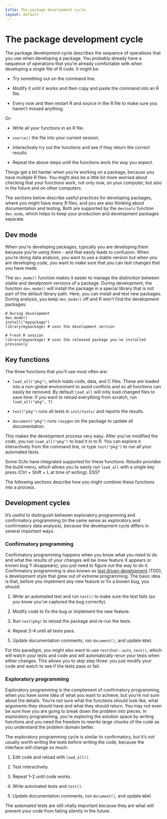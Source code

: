 ```yaml
---
title: The package development cycle
layout: default
---
```


# The package development cycle

The package development cycle describes the sequence of operations that you use when developing a package. You probably already have a sequence of operations that you're already comfortable with when developing a single file of R code. It might be:

* Try something out on the command line.

* Modify it until it works and then copy and paste the command into an R file.

* Every now and then restart R and source in the R file to make sure you
  haven't missed anything.

Or:

* Write all your functions in an R file.

* `source()` the file into your current session.

* Interactively try out the functions and see if they return the correct
  results.

* Repeat the above steps until the functions work the way you expect.

Things get a bit harder when you're working on a package, because you have multiple R files. You might also be a little bit more worried about checking that your functions work, not only now, on your computer, but also in the future and on other computers.

The sections below describe useful practices for developing packages, where you might have many R files, and you are also thinking about documentation and testing. Both are supported by the `devtools` function `dev_mode`, which helps to keep your production and development packages separate.

## Dev mode

When you're developing packages, typically you are developing them because you're using them - and that easily leads to confusion. When you're doing data analysis, you want to use a stable version but when you are developing code, you want to make sure that you can test changes that you have made.

The `dev_mode()` function makes it easier to manage the distinction between stable and develpment versions of a package.  During development, the function `dev_mode()` will install the package in a special library that is not part of the default library path. Here, you can install and test new packages.  During analysis, you keep `dev_mode()` off and R won't find the development packages:

    # During development
    dev_mode()
    install("mypackage")
    library(mypackage) # uses the development version
    
    # Fresh R session
    library(mypackage) # uses the released package you've installed previously

## Key functions

The three functions that you'll use most often are:

* `load_all("pkg")`, which loads code, data, and C files. These are loaded into
  a non-global environment to avoid conflicts and so all functions can easily
  be removed. By default `load_all` will only load changed files to save time:
  if you want to reload everything from scratch, run `load_all("pkg", T)`

* `test("pkg")` runs all tests in `inst/tests/` and reports the results.

* `document("pkg")` runs `roxygen` on the package to update all documentation.

This makes the development process very easy. After you've modified the code, you run `load_all("pkg")` to load it in to R. You can explore it interactively from the command line, or type `test("pkg")` to run all your automated tests.

Some GUIs have integrated supported for these functions. Rstudio provides the build menu, which allows you to easily run `load_all` with a single key press (Ctrl + Shift + L at time of writing). ESS? 

The following sections describe how you might combine these functions into a process.

## Development cycles

It's useful to distinguish between exploratory programming and confirmatory programming (in the same sense as exploratory and confirmatory data analysis), because the development cycle differs in several important ways.

### Confirmatory programming

Confirmatory programming happens when you know what you need to do and what the results of your changes will be (new feature X appears or known bug Y disappears); you just need to figure out the way to do it. Confirmatory programming is also known as [test driven development][tdd] (TDD), a development style that grew out of extreme programming. The basic idea is that, before you implement any new feature or fix a known bug, you should:

1. Write an automated test and run `test()` to make sure the test fails (so you know
   you've captured the bug correctly).

2. Modify code to fix the bug or implement the new feature.

3. Run `test(pkg)` to reload the package and re-run the tests.

4. Repeat 2--4 until all tests pass.

5. Update documentation comments, run `document()`, and update `NEWS`.

For this paradigm, you might also want to use `testthat::auto_test()`, which will watch your tests and code and will automatically rerun your tests when either changes. This allows you to skip step three: you just modify your code and watch to see if the tests pass or fail.

### Exploratory programming

Exploratory programming is the complement of confirmatory programming, when you have some idea of what you want to achieve, but you're not sure about the details. You're not sure what the functions should look like, what arguments they should have and what they should return. You may not even be sure how you are going to break down the problem into pieces. In exploratory programming, you're exploring the solution space by writing functions and you need the freedom to rewrite large chunks of the code as you understand the problem domain better.

The exploratory programming cycle is similar to confirmatory, but it's not usually worth writing the tests before writing the code, because the interface will change so much:

1. Edit code and reload with `load_all()`.

2. Test interactively.

3. Repeat 1--2 until code works.

4. Write automated tests and `test()`.

5. Update documentation comments, run `document()`, and update `NEWS`

The automated tests are still vitally important because they are what will prevent your code from failing silently in the future.

[devtools-down]:https://github.com/hadley/devtools/tarball/master
[tdd]:http://en.wikipedia.org/wiki/Test-driven_development

